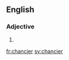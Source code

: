 ==English==

===Adjective===
{{head|en|adjective comparative form}}

# {{en-comparative of|chancy}}

[[fr:chancier]]
[[sv:chancier]]